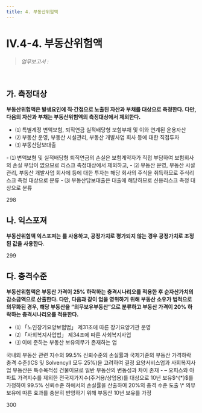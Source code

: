 ```yaml
---
title: 4. 부동산위험액
---
```

# IV.4-4. 부동산위험액

> _업무보고서 :_ <OverlayDemo id ="AI734"/>
<br/>

## 가. 측정대상
**부동산위험액은  <OverlayDemo id="부동산위험" /> 발생요인에 직·간접으로 노출된 자산과 부채를 대상으로 측정한다. 다만, 다음의 자산과 부채는 부동산위험액의 측정대상에서 제외한다.**

- ⑴ 특별계정 변액보험, 퇴직연금 실적배당형 보험부채 및 이와 연계된 운용자산
- ⑵ 부동산 운영, 부동산 시설관리, 부동산 개발사업 회사 등에 대한 직접투자
- ⑶ 부동산담보대출

<Accordion multiple activeIndex={[]}>
<AccordionTab header="부동산위험액 측정에서 제외하는 자산·부채의 특징">
        - ⑴ 변액보혐 및 실적배당형 퇴직연금의 손실은 보험계약자가 직접 부담하여 보험회사의 손실 부담이 없으므로 리스크 측정대상에서 제외하고,
        - ⑵ 부동산 운영, 부동산 시설관리, 부동산 개발사업 회사에 등에 대한 투자는 해당 회사의 주식을 취득하므로 주식리스크 측정 대상으로 분류
        - ⑶ 부동산담보대출은 대출에 해당하므로 신용리스크 측정 대상으로 분류
</AccordionTab>
</Accordion>

<Cl>298</Cl>

## 나. 익스포져
**부동산위험액 익스포져는  <OverlayDemo id="공정가치"/>를 사용하고, 공정가치로 평가되지 않는 경우 공정가치로 조정된 값을 사용한다.**

<Cl>299</Cl>

## 다. 충격수준
**부동산위험액은 부동산 가격이 25% 하락하는 충격시나리오를 적용한 후 순자산가치의 감소금액으로 산출한다. 다만, 다음과 같이 업을 영위하기 위해 부동산 소유가 법적으로 의무화된 경우, 해당 부동산을 “의무보유부동산”으로 분류하고 부동산 가격이 20% 하락하는 충격시나리오를 적용한다.**

- ⑴ 「노인장기요양보험법」 제31조에 따른 장기요양기관 운영
- ⑵ 「사회복지사업법」 제34조에 따른 사회복지사업
- ⑶ 이에 준하는 부동산 보유의무가 존재하는 업

<Accordion  activeIndex={[]}>
<AccordionTab header="일반부동산에 대한 충격수준 도출 근거 ">
        국내외 부동산 관련 지수의 99.5% 신뢰수준의 손실률과 국제기준의 부동산 가격하락 충격 수준(ICS 및 SolvencyII 모두 25%)을 고려하여 결정
</AccordionTab>
<AccordionTab header="의무보유부동산에 대한 충격수준 도출 근거">
        요양서비스업과 사회복지사업 부동산은 특수목적성 건물이므로 일반 부동산의 변동성과 차이 존재
        - – 오피스와 아파트 가격지수를 제외한 전국지가지수(주거용/상업용)를 대상으로 10년 보유$^{*}$를 가정하여 99.5% 신뢰수준 하에서의 손실률을 산출하여 20%의 충격 수준 도출
        <Cmt> 
        \* 의무보유에 따른 효과를 충분히 반영하기 위해 부동산 10년 보유를 가정
        </Cmt>
</AccordionTab>
</Accordion>

<Cl>300</Cl>
